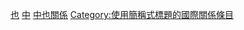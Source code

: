 {{prose|time=2013-09-01}}
{{noteTA
|T=zh-hans:中也关系; zh-hant:中也關係; zh-tw:中葉關係;
|1=zh-hans:中也关系; zh-hant:中也關係; zh-tw:中葉關係;
|2=zh-hans:中也; zh-hant:中也; zh-tw:中葉;
}}

{{not|中華民國與葉門關係}}

{{Infobox Bilateral relations|中也|China|Yemen|envoytitle1=[[中國駐也門大使列表|大使]]|envoy1=[[康勇|康勇]]|envoytitle2=[[也門駐華大使列表|大使]]|envoy2=[[]]<ref>{{cite_web|title = 驻华大使到任顺序及递交国书日期]]|mission2=[[也門駐華大使館|也門駐華大使館]]}}

'''中也关系'''（{{lang-ar|العلاقات اليمنية الصينية}}）是指[[中华人民共和国|中华人民共和国]]与[[也门共和国|也门共和国]]之间的的国家关系。中也自建交以来双方一直保持着友好的外交关系。受[[2014-15年也門政變|2014-15年也門政變]]影響，中國駐也門大使館暫時關閉。

==历史==
===古代===
*马因王朝时期（公元前8世纪至公元前100年）：也门商人到达印度和中国。<ref name="锁定红海">{{cite book | title=苏三《锁定红海》 | publisher=新世界出版社 | year=2005 | isbn=9787801878588}}</ref>
*[[唐朝|唐朝]]（618-907）：唐朝航海家到达三兰（今也门[[亚丁|亚丁]]）。
*1405-1430：明朝[[郑和下西洋|郑和下西洋]]，到达阿丹（今也门亚丁）。
*清代乾隆年間，[[回族|回族]]人[[馬明心|馬明心]]曾到也門學習[[納克什班迪教團|納克什班迪教團]]的教義。

===中华人民共和国时期===
*1956年9月24日：中国与[[也门穆塔瓦基利亚王国|也门穆塔瓦基利亚王国]]（[[北也门|北也门]]1918年至1962国号）建立公使级外交关系。<ref>{{Cite web |url=http://www.fmprc.gov.cn/mfa_chn/gjhdq_603914/gj_603916/yz_603918/1206_604834/1207_604846/ |title=中华人民共和国政府和也门王国政府建交联合公报 |accessdate=2015-04-07 |archive-date=2015-09-24 |archive-url=https://web.archive.org/web/20150924200641/http://www.fmprc.gov.cn/mfa_chn/gjhdq_603914/gj_603916/yz_603918/1206_604834/1207_604846/ |dead-url=no }}</ref><ref name="#1">{{cite web | url=http://ye.chineseembassy.org/chn/zygx/t992332.htm | title=中也关系概况 | publisher=中华人民共和国驻也门共和国大使馆 | accessdate=2013-08-26 | archive-date=2020-11-04 | archive-url=https://web.archive.org/web/20201104084246/http://ye.chineseembassy.org/chn/zygx/t992332.htm | dead-url=no }}</ref>也门成为继[[埃及|埃及]]和[[叙利亚|叙利亚]]之后第三个与[[中华人民共和国|中华人民共和国]]建交的[[中东|中东]]国家。
[[File:1964-08_1964年6月1日_也门主席阿卜杜拉·萨拉勒率团访问中国.jpg|thumb]]
*1958年，[[周恩来|周恩来]]和也门的[[伊斯兰·穆罕默德·巴德尔|伊斯兰·穆罕默德·巴德尔]]发布了联合公报并签署了一系列友好条约，其中包括《中华人民共和国和也门穆塔瓦基利亚王国商务条约》,《中华人民共和国和也门穆塔瓦基利亚王国科学技术和文化合作协定》和《中华人民共和国和阿拉伯也门共和国友好条约》。《中华人民共和国和阿拉伯也门共和国友好条约》要求双方履行[[和平共处五项原则|和平共处五项原则]]。<ref>{{cite book | title=中华人民共和国和阿拉伯也门共和国友好条约}}</ref>根据《中华人民共和国和也门穆塔瓦基利亚王国科学技术和文化合作协定》中国政府同意给予也门政府无利息的信用贷款七千万瑞士法郎，用来支付中国政府在本协定附件范围内提供给也门政府的各项货物的价款并提到了中国帮也修筑公路等的援也项目。<ref>{{cite book | title=中华人民共和国和也门穆塔瓦基利亚王国科学技术和文化合作协定}}</ref>《中华人民共和国和也门穆塔瓦基利亚王国商务条约》规定：从一方向另一方领土进口的商品，双方政府各给予对方以最惠国待遇；在有关关税和其他进出口税方面、进出口的费用和手续方面、国内任何赋税方面和取得进出口许可证的手续方面，都给予最惠国待遇。并在附表中列出了也门穆塔瓦基利亚王国向中华人民共和国出口货单（包括生咖啡、[[棉花|棉花]]、棉籽油、[[油籽|油籽]]、生皮、[[烟草|烟草]]、[[核桃|核桃]]、[[杏仁|杏仁]]、[[扁豆|扁豆]]、[[葡萄干|葡萄干]]、[[芝麻|芝麻]]、[[佐料|佐料]]、[[咸鱼|咸鱼]]、骨、角、[[矿物|矿物]]、工业用盐和银制品）与中华人民共和国向也门穆塔瓦基利亚王国出口货单。<ref>{{cite book | title=中华人民共和国和也门穆塔瓦基利亚王国商务条约}}</ref>
[[File:1964-08_1964年_也门主席阿卜杜拉·萨拉勒率团访问中国.jpg|thumb]]率团访问中国]]
[[File:1964-08_1964年6月4日_北京举行庆典欢迎也门主席阿卜杜拉·萨拉勒率团访问中国.jpg|thumb]]
*1963年2月13日：中也关系升格为大使级（当时也门已是阿拉伯也门共和国，即北也门）。<ref name="#1"/>
*1964年6月9日，中也双方签订了友好条约，经济科技合作协定和文化合作协定。八位中国专家在8月17日抵达了也门，另外28人于9月9日抵达以按照中也经济科技合作协议帮助也门修建纺织厂。1964年6月[[阿卜杜拉·萨拉勒|阿卜杜拉·萨拉勒]]总统访华并签署了《中华人民共和国和阿拉伯也门共和国友好条约》与分别关于经济技术合作和文化合作的协定。北京政府提供了50万美元的免息贷款并派遣了技术人员和工程师以帮助也门的道路修筑与各类工厂的建设。
*1966年：中国开始向也门派遣医疗队并帮助建立公立医院。
*1968年1月31日：中华人民共和国与[[也门民主人民共和国|也门民主人民共和国]]（[[南也门|南也门]]）建立外交关系。
*1971年10月25日：[[聯合國大會2758號決議|聯合國大會2758號決議]]“恢復中華人民共和國在聯合國組織中的合法權利問題”表决通过，阿拉伯也门共和国与也门人民民主共和国，即南北也门皆投赞成票。<ref>{{cite web | url=http://bbs.tianya.cn/post-worldlook-515351-1.shtml | title=谨记：1971中国恢复联合国合法席位投票名单大全 | accessdate=2013-08-26 | archive-date=2017-01-02 | archive-url=https://web.archive.org/web/20170102050830/http://bbs.tianya.cn/post-worldlook-515351-1.shtml | dead-url=no }}</ref>
*1987年7月，也门总统[[萨利赫|萨利赫]]访华。
*1990年：[[也门统一|也门统一]]，确定中也建交时间为1956年9月24日。
*1998年2月，也门总统萨利赫访华。<ref>{{cite web | url=http://news.xinhuanet.com/ziliao/2003-02/21/content_739505.htm | title=也门前总统萨利赫。 | publisher=新华网 | accessdate=2013-08-26 | archive-date=2011-10-18 | archive-url=https://web.archive.org/web/20111018042155/http://news.xinhuanet.com/ziliao/2003-02/21/content_739505.htm | dead-url=no }}</ref>
*2006年4月：也门总统萨利赫对中国进行国事访问。
*2008年11月18日，中国全国人大代表团访问也门。<ref>{{cite web | url=http://news.xinhuanet.com/world/2008-11/18/content_10375877.htm | title=中国全国人大代表团访问也门 | publisher=新华网 | accessdate=2013-08-26}}</ref>

==近年来签署协议==

*2004年12月30日：中国和也门在萨那签署了双边文化合作协定2004至2007年度执行计划。<ref>{{cite web | url=http://news.xinhuanet.com/world/2004-12/31/content_2399134.htm | title=中国和也门两国签署文化合作执行计划 | publisher=新华网 | accessdate=2013-08-26}}</ref>
*2005年1月：也门同[[中国石油化工集团公司|中国石油化工集团公司]]签署石油合作协议。<ref>{{cite web| url=http://www.joecoyemen.com/Article_Show.asp?ArticleID=497| title=也门同中国石油化工集团公司签署石油合作协议| accessdate=2013-08-26| deadurl=yes| archiveurl=https://web.archive.org/web/20050406094144/http://www.joecoyemen.com/Article_Show.asp?ArticleID=497| archivedate=2005-04-06}}</ref>
*2009年4月11日：中国也门签署中国医疗队赴也门工作的议定书。<ref>{{cite web | url=http://www.fmprc.gov.cn/mfa_chn/wjdt_611265/zwbd_611281/t556989.shtml | title=中国也门签署中国医疗队赴也门工作的议定书 | publisher=中华人民共和国外交部 | accessdate=2013-08-26}}</ref>
*2011年12月28日：中国与也门经济技术合作协定在萨那签署。<ref>{{cite web | url=http://ye.chineseembassy.org/chn/zygx/t891966.htm | title=中国与也门经济技术合作协定在萨那签署 | publisher=中华人民共和国驻也门共和国大使馆 | accessdate=2013-08-26 | archive-date=2020-11-04 | archive-url=https://web.archive.org/web/20201104193212/http://ye.chineseembassy.org/chn/zygx/t891966.htm | dead-url=no }}</ref>

==最近==
2013年8月17日，中国眼科专家组在位于也门首都萨那的共和国医院为也门患者进行义诊。<ref>{{cite web | url=http://news.xinhuanet.com/video/2013-08/19/c_125195442.htm | title=中國專家組為葉門眼疾患者義診 | publisher=新华网 | accessdate=2013-08-26 | archive-date=2015-04-12 | archive-url=https://web.archive.org/web/20150412175919/http://news.xinhuanet.com/video/2013-08/19/c_125195442.htm | dead-url=no }}</ref>
[[2014-15年也門政變|2014-15年也門政變]]，3月30日，中國除撤離本國公民，亦協助其他國家公民撤離。4月，也門局勢惡化，中國將所有中國公民撤走後關閉駐也門大使館。

==评价==
{{cquote|也门历届政府和领导人重视同中国发展友好关系。20世纪60-70年代，也门在联合国一直支持恢复我合法席位。80年代，两国友好合作关系有了进一步发展，开展了形式多样的经济合作。90年代以来，两国领导人多次互访，增进了彼此了解，扩大了双边合作领域，中也在政治、经济、文化、教育、卫生等方面的友好合作关系得到进一步发展。|中华人民共和国驻也门共和国大使馆}}

==参考文献==
{{Reflist|2}}

==參見==
{{Portal box|国际关系|中国|中华人民共和国|葉門|image4=Flag of Yemen.svg}}
* {{link-en|也門外交|Foreign relations of Yemen}}

== 外部链接 ==
* [http://ye.china-embassy.gov.cn/chn/ 中华人民共和国驻也门共和国大使馆官方网站] {{Wayback|url=http://ye.china-embassy.gov.cn/chn/ |date=20220520213011 }}{{zh-hans icon}}{{ar icon}}
** [http://ye.mofcom.gov.cn/ 中华人民共和国驻也门共和国大使馆经济商务处官方网站] {{Wayback|url=http://ye.mofcom.gov.cn/ |date=20150510130554 }}{{zh-hans icon}}

{{-}}
{{中华人民共和国外交}}
{{也門外交}}
[[Category:中国与亚洲国家关系|也]]
[[Category:也門雙邊關係|中]]
[[Category:中也關係|]]
[[Category:使用簡稱式標題的國際關係條目|Category:使用簡稱式標題的國際關係條目]]
